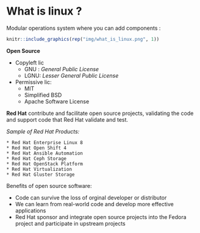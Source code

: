 # What is linux ?  

Modular operations system where you can add components : 

```r
knitr::include_graphics(rep("img/what_is_linux.png", 1))
```

**Open Source**

  * Copyleft lic
    * GNU : _General Public License_
    * LGNU: _Lesser General Public License_
    
  * Permissive lic:
    * MIT
    * Simplified BSD
    * Apache Software License

**Red Hat** contribute and facilitate open source projects, validating the code and support code that Red Hat validate and test.
  
_Sample of Red Hat Products:_

    * Red Hat Enterprise Linux 8
    * Red Hat Open Shift 4
    * Red Hat Ansible Automation
    * Red Hat Ceph Storage
    * Red Hat OpenStack Platform
    * Red Hat Virtualization
    * Red Hat Gluster Storage
  

Benefits of open source software:
  
  * Code can survive the loss of orginal developer or distributor
  * We can learn from real-world code and develop more effective applications
  * Red Hat sponsor and integrate open source projects into the Fedora project and participate in upstream projects

